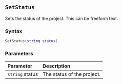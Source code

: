 ::: {.minipage data-latex="{\textwidth}"}
## `SetStatus`

Sets the status of the project. This can be freeform text.

### Syntax {-}

``` .lua
SetStatus(string status)
```

### Parameters {-}

**Parameter** | **Description**
| :-- | :-- |
| `string` status | The status of the project. |
:::
